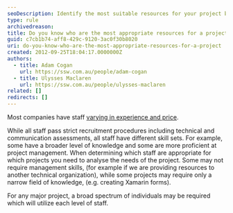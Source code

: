 ```yaml
---
seoDescription: Identify the most suitable resources for your project by analyzing its needs and utilizing a diverse range of staff with varying skill sets.
type: rule
archivedreason:
title: Do you know who are the most appropriate resources for a project?
guid: c7cb1b74-aff8-429c-9120-3ac0f30b8020
uri: do-you-know-who-are-the-most-appropriate-resources-for-a-project
created: 2012-09-25T18:04:17.0000000Z
authors:
  - title: Adam Cogan
    url: https://ssw.com.au/people/adam-cogan
  - title: Ulysses Maclaren
    url: https://ssw.com.au/people/ulysses-maclaren
related: []
redirects: []
---
```


Most companies have staff [varying in experience and price](http://www.ssw.com.au/ssw/standards/Forms/ConsultingOrderTermsConditions.aspx).

While all staff pass strict recruitment procedures including technical and communication assessments, all staff have different skill sets. For example, some have a broader level of knowledge and some are more proficient at project management.
When determining which staff are appropriate for which projects you need to analyse the needs of the project. Some may not require management skills, (for example if we are providing resources to another technical organization), while some projects may require only a narrow field of knowledge, (e.g. creating Xamarin forms).

For any major project, a broad spectrum of individuals may be required which will utilize each level of staff.